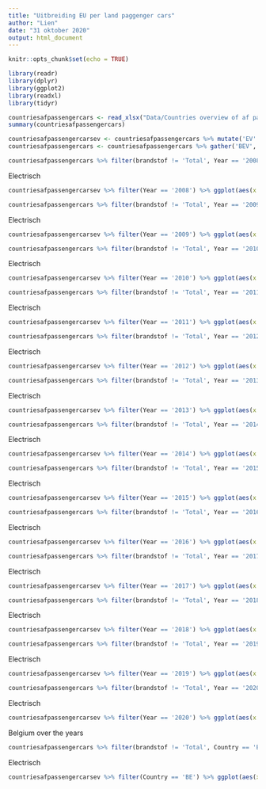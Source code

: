 ```yaml
---
title: "Uitbreiding EU per land paggenger cars"
author: "Lien"
date: "31 oktober 2020"
output: html_document
---
```


```r
knitr::opts_chunk$set(echo = TRUE)
```

```r
library(readr)
library(dplyr)
library(ggplot2)
library(readxl)
library(tidyr)

countriesafpassengercars <- read_xlsx("Data/Countries overview of af passenger cars.xlsx", skip = 2 , col_types = c("text", "text", "numeric", "numeric", "numeric", "numeric", "numeric", "numeric", "numeric"))
summary(countriesafpassengercars)
```


```r
countriesafpassengercarsev <- countriesafpassengercars %>% mutate('EV' = BEV + PHEV)
countriesafpassengercars <- countriesafpassengercars %>% gather('BEV', 'H2', 'CNG', 'LNG', 'PHEV', 'LPG', 'Total', key = 'brandstof', value = 'waardes')
```

```r

countriesafpassengercars %>% filter(brandstof != 'Total', Year == '2008') %>% ggplot(aes(x = Country, y = waardes, fill = brandstof))+ geom_col(position = "stack") + labs(title = 'Countries overview of AF passenger cars 2008', subtitle = 'Total fleet of passenger cars per alternative fuel', y = '')  + scale_y_continuous(breaks = seq(0,10000000, by= 1000000)) + theme(axis.text.x = element_text(angle = 90))

```

Electrisch
```r

countriesafpassengercarsev %>% filter(Year == '2008') %>% ggplot(aes(x = Country, y = EV))+ geom_col() + labs(title = 'Countries overview of AF passenger cars 2008', subtitle = 'Total fleet of passenger cars per alternative fuel', y = '')  + scale_y_continuous(breaks = seq(0,10000, by= 1000)) + theme(axis.text.x = element_text(angle = 90))

```

```r

countriesafpassengercars %>% filter(brandstof != 'Total', Year == '2009') %>% ggplot(aes(x = Country, y = waardes, fill = brandstof))+ geom_col(position = "stack") + labs(title = 'Countries overview of AF passenger cars 2009', subtitle = 'Total fleet of passenger cars per alternative fuel', y = '')  + scale_y_continuous(breaks = seq(0,10000000, by= 1000000)) + theme(axis.text.x = element_text(angle = 90))

```

Electrisch
```r

countriesafpassengercarsev %>% filter(Year == '2009') %>% ggplot(aes(x = Country, y = EV))+ geom_col() + labs(title = 'Countries overview of AF passenger cars 2009', subtitle = 'Total fleet of passenger cars per alternative fuel', y = '')  + scale_y_continuous(breaks = seq(0,10000, by= 1000)) + theme(axis.text.x = element_text(angle = 90))

```

```r

countriesafpassengercars %>% filter(brandstof != 'Total', Year == '2010') %>% ggplot(aes(x = Country, y = waardes, fill = brandstof))+ geom_col(position = "stack") + labs(title = 'Countries overview of AF passenger cars 2010', subtitle = 'Total fleet of passenger cars per alternative fuel', y = '')  + scale_y_continuous(breaks = seq(0,10000000, by= 1000000)) + theme(axis.text.x = element_text(angle = 90))

```

Electrisch
```r

countriesafpassengercarsev %>% filter(Year == '2010') %>% ggplot(aes(x = Country, y = EV))+ geom_col() + labs(title = 'Countries overview of AF passenger cars 2010', subtitle = 'Total fleet of passenger cars per alternative fuel', y = '')  + scale_y_continuous(breaks = seq(0,10000, by= 1000)) + theme(axis.text.x = element_text(angle = 90))

```

```r

countriesafpassengercars %>% filter(brandstof != 'Total', Year == '2011') %>% ggplot(aes(x = Country, y = waardes, fill = brandstof))+ geom_col(position = "stack") + labs(title = 'Countries overview of AF passenger cars 2011', subtitle = 'Total fleet of passenger cars per alternative fuel', y = '')  + scale_y_continuous(breaks = seq(0,10000000, by= 1000000)) + theme(axis.text.x = element_text(angle = 90))

```

Electrisch
```r

countriesafpassengercarsev %>% filter(Year == '2011') %>% ggplot(aes(x = Country, y = EV))+ geom_col() + labs(title = 'Countries overview of AF passenger cars 2011', subtitle = 'Total fleet of passenger cars per alternative fuel', y = '')  + scale_y_continuous(breaks = seq(0,10000, by= 1000)) + theme(axis.text.x = element_text(angle = 90))

```

```r

countriesafpassengercars %>% filter(brandstof != 'Total', Year == '2012') %>% ggplot(aes(x = Country, y = waardes, fill = brandstof))+ geom_col(position = "stack") + labs(title = 'Countries overview of AF passenger cars 2012', subtitle = 'Total fleet of passenger cars per alternative fuel', y = '')  + scale_y_continuous(breaks = seq(0,10000000, by= 1000000)) + theme(axis.text.x = element_text(angle = 90))

```

Electrisch
```r

countriesafpassengercarsev %>% filter(Year == '2012') %>% ggplot(aes(x = Country, y = EV))+ geom_col() + labs(title = 'Countries overview of AF passenger cars 2012', subtitle = 'Total fleet of passenger cars per alternative fuel', y = '')  + scale_y_continuous(breaks = seq(0,10000, by= 1000)) + theme(axis.text.x = element_text(angle = 90))

```

```r

countriesafpassengercars %>% filter(brandstof != 'Total', Year == '2013') %>% ggplot(aes(x = Country, y = waardes, fill = brandstof))+ geom_col(position = "stack") + labs(title = 'Countries overview of AF passenger cars 2013', subtitle = 'Total fleet of passenger cars per alternative fuel', y = '')  + scale_y_continuous(breaks = seq(0,10000000, by= 1000000)) + theme(axis.text.x = element_text(angle = 90))

```
Electrisch
```r

countriesafpassengercarsev %>% filter(Year == '2013') %>% ggplot(aes(x = Country, y = EV))+ geom_col() + labs(title = 'Countries overview of AF passenger cars 2013', subtitle = 'Total fleet of passenger cars per alternative fuel', y = '')  + scale_y_continuous(breaks = seq(0,100000, by= 10000)) + theme(axis.text.x = element_text(angle = 90))

```

```r

countriesafpassengercars %>% filter(brandstof != 'Total', Year == '2014') %>% ggplot(aes(x = Country, y = waardes, fill = brandstof))+ geom_col(position = "stack") + labs(title = 'Countries overview of AF passenger cars 2014', subtitle = 'Total fleet of passenger cars per alternative fuel', y = '')  + scale_y_continuous(breaks = seq(0,10000000, by= 1000000)) + theme(axis.text.x = element_text(angle = 90))

```

Electrisch
```r

countriesafpassengercarsev %>% filter(Year == '2014') %>% ggplot(aes(x = Country, y = EV))+ geom_col() + labs(title = 'Countries overview of AF passenger cars 2014', subtitle = 'Total fleet of passenger cars per alternative fuel', y = '')  + scale_y_continuous(breaks = seq(0,100000, by= 10000)) + theme(axis.text.x = element_text(angle = 90))

```


```r

countriesafpassengercars %>% filter(brandstof != 'Total', Year == '2015') %>% ggplot(aes(x = Country, y = waardes, fill = brandstof))+ geom_col(position = "stack") + labs(title = 'Countries overview of AF passenger cars 2015', subtitle = 'Total fleet of passenger cars per alternative fuel', y = '')  + scale_y_continuous(breaks = seq(0,10000000, by= 1000000)) + theme(axis.text.x = element_text(angle = 90))

```

Electrisch
```r

countriesafpassengercarsev %>% filter(Year == '2015') %>% ggplot(aes(x = Country, y = EV))+ geom_col() + labs(title = 'Countries overview of AF passenger cars 2015', subtitle = 'Total fleet of passenger cars per alternative fuel', y = '')  + scale_y_continuous(breaks = seq(0,100000, by= 10000)) + theme(axis.text.x = element_text(angle = 90))

```

```r

countriesafpassengercars %>% filter(brandstof != 'Total', Year == '2016') %>% ggplot(aes(x = Country, y = waardes, fill = brandstof))+ geom_col(position = "stack") + labs(title = 'Countries overview of AF passenger cars 2016', subtitle = 'Total fleet of passenger cars per alternative fuel', y = '')  + scale_y_continuous(breaks = seq(0,10000000, by= 1000000)) + theme(axis.text.x = element_text(angle = 90))

```

Electrisch
```r

countriesafpassengercarsev %>% filter(Year == '2016') %>% ggplot(aes(x = Country, y = EV))+ geom_col() + labs(title = 'Countries overview of AF passenger cars 2016', subtitle = 'Total fleet of passenger cars per alternative fuel', y = '')  + scale_y_continuous(breaks = seq(0,100000, by= 10000)) + theme(axis.text.x = element_text(angle = 90))

```

```r

countriesafpassengercars %>% filter(brandstof != 'Total', Year == '2017') %>% ggplot(aes(x = Country, y = waardes, fill = brandstof))+ geom_col(position = "stack") + labs(title = 'Countries overview of AF passenger cars 2017', subtitle = 'Total fleet of passenger cars per alternative fuel', y = '')  + scale_y_continuous(breaks = seq(0,10000000, by= 1000000)) + theme(axis.text.x = element_text(angle = 90))

```

Electrisch
```r

countriesafpassengercarsev %>% filter(Year == '2017') %>% ggplot(aes(x = Country, y = EV))+ geom_col() + labs(title = 'Countries overview of AF passenger cars 2017', subtitle = 'Total fleet of passenger cars per alternative fuel', y = '')  + scale_y_continuous(breaks = seq(0,1000000, by= 10000)) + theme(axis.text.x = element_text(angle = 90))

```

```r

countriesafpassengercars %>% filter(brandstof != 'Total', Year == '2018') %>% ggplot(aes(x = Country, y = waardes, fill = brandstof))+ geom_col(position = "stack") + labs(title = 'Countries overview of AF passenger cars 2018', subtitle = 'Total fleet of passenger cars per alternative fuel', y = '')  + scale_y_continuous(breaks = seq(0,10000000, by= 1000000)) + theme(axis.text.x = element_text(angle = 90))

```

Electrisch
```r

countriesafpassengercarsev %>% filter(Year == '2018') %>% ggplot(aes(x = Country, y = EV))+ geom_col() + labs(title = 'Countries overview of AF passenger cars 2018', subtitle = 'Total fleet of passenger cars per alternative fuel', y = '')  + scale_y_continuous(breaks = seq(0,1000000, by= 10000)) + theme(axis.text.x = element_text(angle = 90))

```

```r

countriesafpassengercars %>% filter(brandstof != 'Total', Year == '2019') %>% ggplot(aes(x = Country, y = waardes, fill = brandstof))+ geom_col(position = "stack") + labs(title = 'Countries overview of AF passenger cars 2019', subtitle = 'Total fleet of passenger cars per alternative fuel', y = '')  + scale_y_continuous(breaks = seq(0,10000000, by= 1000000)) + theme(axis.text.x = element_text(angle = 90))

```

Electrisch
```r

countriesafpassengercarsev %>% filter(Year == '2019') %>% ggplot(aes(x = Country, y = EV))+ geom_col() + labs(title = 'Countries overview of AF passenger cars 2019', subtitle = 'Total fleet of passenger cars per alternative fuel', y = '')  + scale_y_continuous(breaks = seq(0,1000000, by= 10000)) + theme(axis.text.x = element_text(angle = 90))

```

```r

countriesafpassengercars %>% filter(brandstof != 'Total', Year == '2020') %>% ggplot(aes(x = Country, y = waardes, fill = brandstof))+ geom_col(position = "stack") + labs(title = 'Countries overview of AF passenger cars 2020', subtitle = 'Total fleet of passenger cars per alternative fuel', y = '')  + scale_y_continuous(breaks = seq(0,10000000, by= 1000000)) + theme(axis.text.x = element_text(angle = 90))

```
Electrisch
```r

countriesafpassengercarsev %>% filter(Year == '2020') %>% ggplot(aes(x = Country, y = EV))+ geom_col() + labs(title = 'Countries overview of AF passenger cars 2020', subtitle = 'Total fleet of passenger cars per alternative fuel', y = '')  + scale_y_continuous(breaks = seq(0,1000000, by= 10000)) + theme(axis.text.x = element_text(angle = 90))

```

Belgium over the years
```r

countriesafpassengercars %>% filter(brandstof != 'Total', Country == 'BE') %>% ggplot(aes(x = Year, y = waardes, group = brandstof, color = brandstof))+ geom_line()  + labs(title = 'Overview of AF passenger cars BE', subtitle = 'Total fleet of passenger cars per alternative fuel', y = '')  + scale_y_continuous(breaks = seq(0,100000, by= 10000)) + theme(axis.text.x = element_text(angle = 90))

```

Electrisch
```r

countriesafpassengercarsev %>% filter(Country == 'BE') %>% ggplot(aes(x = Year, y = EV))+ geom_col() + labs(title = 'Overview of AF passenger cars BE electric', subtitle = 'Total fleet of passenger cars per alternative fuel', y = '')  + scale_y_continuous(breaks = seq(0,100000, by= 10000)) + theme(axis.text.x = element_text(angle = 90))

```

